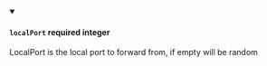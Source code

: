 
<details className="config-field" data-expandable="false" open>
<summary>

#### `localPort` <span class="config-field-required" data-required="false">required</span> <span class="config-field-type">integer</span> <span class="config-field-default"></span>

LocalPort is the local port to forward from, if empty will be random

</summary>



</details>
